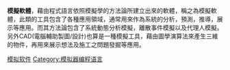 {{request translation}}
{{Unreferenced|time=2016-06-15T00:00:34+00:00}}
'''模擬軟體'''，藉由程式語言依照模擬學的方法論所建立出來的軟體，稱之為模擬軟體，此類的工具包含了各種應用領域，通常用來作為系統的分析，預測，推導，展示等應用。而其方法論包含了系統動態分析模擬，離散事件模擬以及代理人模擬。另外CAD(電腦輔助製圖/設計)也算是一種模擬工具，藉由圖學演算法來產生三維的物件，再用來展示想法及施工之問題發掘等應用。

[[Category:模拟软件|]]
[[Category:模拟器编程语言|Category:模拟器编程语言]]